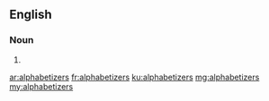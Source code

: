 ==English==

===Noun===
{{head|en}}

# {{plural of|alphabetizer}}

[[ar:alphabetizers]]
[[fr:alphabetizers]]
[[ku:alphabetizers]]
[[mg:alphabetizers]]
[[my:alphabetizers]]